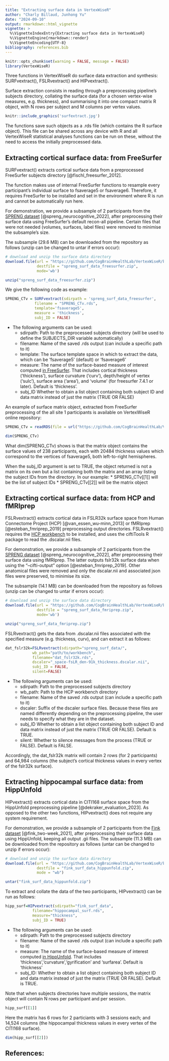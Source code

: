 ```yaml
---
title: "Extracting surface data in VertexWiseR"
author: "Charly Billaud, Junhong Yu"
date: "2024-09-10"
output: rmarkdown::html_vignette
vignette: >
  %\VignetteIndexEntry{Extracting surface data in VertexWiseR}
  %\VignetteEngine{rmarkdown::render}
  %\VignetteEncoding{UTF-8}
bibliography: references.bib
---
```


```r
knitr::opts_chunk$set(warning = FALSE, message = FALSE) 
library(VertexWiseR)
```

Three functions in VertexWiseR do surface data extraction and synthesis: SURFvextract(), FSLRvextract() and HIPvextract().

Surface extraction consists in reading through a preprocessing pipeline's subjects directory, collating the surface data (for a chosen vertex-wise measures, e.g. thickness), and summarising it into one compact matrix R object, with N rows per subject and M columns per vertex values.

```r
knitr::include_graphics('surfextract.jpg')
```

The functions save such objects as a .rds file (which contains the R surface object). This file can be shared across any device with R and all VertexWiseR statistical analyses functions can be run on these, without the need to access the initially preprocessed data.

## Extracting cortical surface data: from FreeSurfer

SURFvextract() extracts cortical surface data from a preprocessed FreeSurfer subjects directory [@fischl_freesurfer_2012].

The function makes use of internal FreeSurfer functions to resample every participant's individual surface to fsaverage5 or fsaverage6. Therefore, it requires FreeSurfer to be installed and set in the environment where R is run and cannot be automatically run here.

For demonstration, we provide a subsample of 2 participants from the [SPRENG dataset](https://openneuro.org/datasets/ds003592/versions/1.0.13) [@spreng_neurocognitive_2022], after preprocessing their surface data using FreeSurfer's default recon-all pipeline. Certain files that were not needed (volumes, surfaces, label files) were removed to minimise the subsample's size.

The subsample (29.6 MB) can be downloaded from the repository as follows (unzip can be changed to untar if errors occur):

```r
# download and unzip the surface data directory
download.file(url = "https://github.com/CogBrainHealthLab/VertexWiseR/blob/main/inst/demo_data/spreng_surf_data_freesurfer.zip?raw=TRUE", 
              destfile = "spreng_surf_data_freesurfer.zip",
              mode='wb')

unzip("spreng_surf_data_freesurfer.zip")
```


We give the following code as example:

```r
SPRENG_CTv = SURFvextract(sdirpath = 'spreng_surf_data_freesurfer', 
             filename = "SPRENG_CTv.rds", 
             template='fsaverage5', 
             measure = 'thickness',
             subj_ID = FALSE)
```

-   The following arguments can be used:
    -   sdirpath: Path to the preprocessed subjects directory (will be used to define the SUBJECTS_DIR variable automatically)
    -   filename: Name of the saved .rds output (can include a specific path to it)
    -   template: The surface template space in which to extract the data, which can be 'fsaverage5' (default) or 'fsaverage6'
    -   measure: The name of the surface-based measure of interest computed [in FreeSurfer](https://surfer.nmr.mgh.harvard.edu/fswiki/UserContributions/FAQ). That includes cortical thickness ('thickness'), surface curvature ('curv'), depth/height of vertex ('sulc'), surface area ('area'), and 'volume' (for freesurfer 7.4.1 or later). Default is 'thickness'.
    -   subj_ID Whether to obtain a list object containing both subject ID and data matrix instead of just the matrix (TRUE OR FALSE)
    
An example of surface matrix object, extracted from FreeSurfer preprocessing of the all site 1 participants is available on VertexWiseR online repository:

```r
SPRENG_CTv = readRDS(file = url("https://github.com/CogBrainHealthLab/VertexWiseR/blob/main/inst/demo_data/SPRENG_CTv_site1.rds?raw=TRUE"))

dim(SPRENG_CTv)
```

What dim(SPRENG_CTv) shows is that the matrix object contains the surface values of 238 participants, each with 20484 thickness values which correspond to the vertices of fsaverage5, both left-to-right hemispheres.

When the subj_ID argument is set to TRUE, the object returned is not a matrix on its own but a list containing both the matrix and an array listing the subject IDs from the directory. In our example: \* SPRENG_CTv[[1]] will be the list of subject IDs \* SPRENG_CTv[[2]] will be the matrix object

## Extracting cortical surface data: from HCP and fMRIprep

FSLRvextract() extracts cortical data in FSLR32k surface space from Human Connectome Project (HCP) [@van_essen_wu-minn_2013] or fMRIprep [@esteban_fmriprep_2019] preprocessing output directories. FSLRvextract() requires the [HCP workbench](https://humanconnectome.org/software/get-connectome-workbench)  to be installed, and uses the ciftiTools R package to read the .dscalar.nii files.

For demonstration, we provide a subsample of 2 participants from the [SPRENG dataset](https://openneuro.org/datasets/ds003592/versions/1.0.13) [@spreng_neurocognitive_2022], after preprocessing their surface data using fMRIprep. The latter outputs fslr32k surface data when using the "--cifti-output" option [@esteban_fmriprep_2019]. Other anatomical files were removed and only the dscalar.nii and associated json files were preserved, to minimise its size.

The subsample (14.1 MB) can be downloaded from the repository as follows (unzip can be changed to untar if errors occur):

```r
# download and unzip the surface data directory
download.file(url = "https://github.com/CogBrainHealthLab/VertexWiseR/blob/main/inst/demo_data/spreng_surf_data_fmriprep.zip?raw=TRUE", 
              destfile = "spreng_surf_data_fmriprep.zip",
              mode='wb')

unzip("spreng_surf_data_fmriprep.zip")
```

FSLRvextract() gets the data from .dscalar.nii files associated with the specified measure (e.g. thickness, curv), and can extract it as follows:

```r
dat_fslr32k=FSLRvextract(sdirpath="spreng_surf_data/",
            wb_path="path/to/workbench",
            filename="dat_fslr32k.rds",
            dscaler="_space-fsLR_den-91k_thickness.dscalar.nii",
            subj_ID = FALSE,
            silent=FALSE)
```

-   The following arguments can be used:
    -   sdirpath: Path to the preprocessed subjects directory
    -   wb_path: Path to the HCP workbench directory
    -   filename: Name of the saved .rds output (can include a specific path to it)
    -   dscaler: Suffix of the dscaler surface files. Because these files are named differently depending on the preprocessing pipeline, the user needs to specify what they are in the dataset.
    -   subj_ID Whether to obtain a list object containing both subject ID and data matrix instead of just the matrix (TRUE OR FALSE). Default is TRUE.
    -   silent: Whether to silence messages from the process (TRUE or FALSE). Default is FALSE.

Accordingly, the dat_fslr32k matrix will contain 2 rows (for 2 participants) and 64,984 columns (the subject's cortical thickness values in every vertex of the fslr32k surface).

## Extracting hippocampal surface data: from HippUnfold

HIPvextract() extracts cortical data in CITI168 surface space from the HippUnfold preprocessing pipeline [@dekraker_evaluation_2023]. As opposed to the other two functions, HIPvextract() does not require any system requirement.

For demonstration, we provide a subsample of 2 participants from the [Fink dataset](https://openneuro.org/datasets/ds003799/versions/2.0.0) [@fink_two-week_2021], after preprocessing their surface data using HippUnfold, keeping all output .gii files. The subsample (11.3 MB) can be downloaded from the repository as follows (untar can be changed to unzip if errors occur):

```r
# download and unzip the surface data directory
download.file(url = "https://github.com/CogBrainHealthLab/VertexWiseR/blob/main/inst/demo_data/fink_surf_data_hippunfold.zip?raw=TRUE", 
              destfile = "fink_surf_data_hippunfold.zip", 
              mode = "wb")

untar("fink_surf_data_hippunfold.zip")
```

To extract and collate the data of the two participants, HIPvextract() can be run as follows:

```r
hipp_surf=HIPvextract(sdirpath="fink_surf_data",
            filename="hippocampal_surf.rds",
            measure="thickness",
            subj_ID = TRUE) 
```

-   The following arguments can be used:
    -   sdirpath: Path to the preprocessed subjects directory
    -   filename: Name of the saved .rds output (can include a specific path to it)
    -   measure: The name of the surface-based measure of interest computed [in HippUnfold](https://hippunfold.readthedocs.io/en/latest/outputs/output_files.html#surface-metrics). That includes 'thickness','curvature','gyrification' and 'surfarea'. Default is 'thickness'
    -   subj_ID: Whether to obtain a list object containing both subject ID and data matrix instead of just the matrix (TRUE OR FALSE). Default is TRUE.


Note that when subjects directories have multiple sessions, the matrix object will contain N rows per participant and per session. 

```r
hipp_surf[[1]]
```

Here the matrix has 6 rows for 2 particiants with 3 sessions each; and 14,524 columns (the hippocampal thickness values in every vertex of the CITI168 surface).

```r
dim(hipp_surf[[2]])
```

## References:
